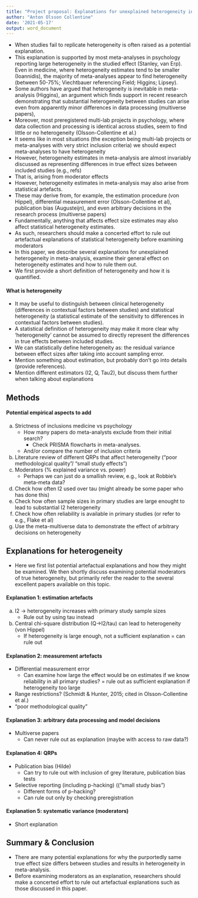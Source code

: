 ```yaml
---
title: "Project proposal: Explanations for unexplained heterogeneity in meta-analysis"
author: "Anton Olsson Collentine"
date: '2021-05-17'
output: word_document
---
```




-	When studies fail to replicate heterogeneity is often raised as a potential explanation. 
-	This explanation is supported by most meta-analyses in psychology reporting large heterogeneity in the studied effect (Stanley, van Erp). Even in medicine, where heterogeneity estimates tend to be smaller (Ioannidis), the majority of meta-analyses appear to find heterogeneity (between 50-75%; Viechtbauer referencing Field; Higgins; Lipsey).
-	Some authors have argued that heterogeneity is inevitable in meta-analysis (Higgins), an argument which finds support in recent research demonstrating that substantial heterogeneity between studies can arise even from apparently minor differences in data processing (multiverse papers),  
-	Moreover, most preregistered multi-lab projects in psychology, where data collection and processing is identical across studies, seem to find little or no heterogeneity (Olsson-Collentine et al.)
-	It seems like in most situations (the exception being multi-lab projects or meta-analyses with very strict inclusion criteria) we should expect meta-analyses to have heterogeneity 
-	However, heterogeneity estimates in meta-analysis are almost invariably discussed as representing differences in true effect sizes between included studies (e.g., refs)
-	That is, arising from moderator effects
-	However, heterogeneity estimates in meta-analysis may also arise from statistical artefacts.
-	These may derive from, for example, the estimation procedure (von Hippel), differential measurement error  (Olsson-Collentine et al), publication bias (Augusteijn), and even arbitrary decisions in the research process (multiverse papers)
-	Fundamentally, anything that affects effect size estimates may also affect statistical heterogeneity estimates.
-	As such, researchers should make a concerted effort to rule out artefactual explanations of statistical heterogeneity before examining moderators
-	In this paper, we describe several explanations for unexplained heterogeneity in meta-analysis, examine their general effect on heterogeneity estimates and how to rule them out. 
-	We first provide a short definition of heterogeneity and how it is quantified.


#### What is heterogeneity 
-	It may be useful to distinguish between clinical heterogeneity (differences in contextual factors between studies) and statistical heterogeneity (a statistical estimate of the sensitivity to differences in contextual factors between studies).  
-	A statistical definition of heterogeneity may make it more clear why ‘heterogeneity’ cannot be assumed to directly represent the differences in true effects between included studies.
-	We can statistically define heterogeneity as: the residual variance between effect sizes after taking into account sampling error. 
-	Mention something about estimation, but probably don’t go into details (provide references).
-	Mention different estimators (I2, Q, Tau2), but discuss them further when talking about explanations

## Methods

#### Potential empirical aspects to add
a)	Strictness of inclusions medicine vs psychology
    - How many papers do meta-analysts exclude from their initial search?
      - Check PRISMA flowcharts in meta-analyses.
    - And/or compare the number of inclusion criteria
b)	Literature review of different QRPs that affect heterogeneity (“poor methodological quality”/ “small study effects”)
c)	Moderators (% explained variance vs. power)
    - Perhaps we can just do a smallish review, e.g., look at Robbie’s meta-meta data?
d) Check how often I2 used over tau (might already be some paper who has done this)
e) Check how often sample sizes in primary studies are large enought to lead to substantial I2 heterogeneity
f) Check how often reliability is available in primary studies (or refer to e.g., Flake et al)
g)	Use the meta-multiverse data to demonstrate the effect of arbitrary decisions on heterogeneity
 
## Explanations for heterogeneity
-	Here we first list potential artefactual explanations and how they might be examined. We then shortly discuss examining potential moderators of true heterogeneity, but primarily refer the reader to the several excellent papers available on this topic. 

#### Explanation 1: estimation artefacts
a) I2 -> heterogeneity increases with primary study sample sizes
    - Rule out by using tau instead
b) Central chi-square distribution (Q->I2/tau) can lead to heterogeneity (von Hippel)
    - If heterogeneity is large enough, not a sufficient explanation = can rule out

#### Explanation 2: measurement artefacts
-	Differential measurement error
    - Can examine how large the effect would be on estimates if we know reliability in all primary studies? = rule out as sufficient explanation if heterogeneity too large
-	Range restrictions? (Schmidt & Hunter, 2015; cited in Olsson-Collentine et al.)
-	“poor methodological quality”

#### Explanation 3: arbitrary data processing and model decisions
-	Multiverse papers
    - Can never rule out as explanation (maybe with access to raw data?)
  
#### Explanation 4: QRPs
-	Publication bias (Hilde)
    - Can try to rule out with inclusion of grey literature, publication bias tests
-	Selective reporting (including p-hacking) ((“small study bias”)
    - Different forms of p-hacking? 
    - Can rule out only by checking preregistration

#### Explanation 5: systematic variance (moderators)
-	Short explanation

## Summary & Conclusion
-	There are many potential explanations for why the purportedly same true effect size differs between studies and results in heterogeneity in meta-analysis.
-	Before examining moderators as an explanation, researchers should make a concerted effort to rule out artefactual explanations such as those discussed in this paper.

